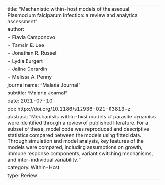 ---
title: "Mechanistic within-host models of the asexual Plasmodium falciparum infection: a review and analytical assessment"
author: 
  - Flavia Camponovo
  - Tamsin E. Lee
  - Jonathan R. Russel
  - Lydia Burgert
  - Jaline Gerardin
  - Melissa A. Penny
journal name: "Malaria Journal"
subtitle: "Malaria Journal"
date: 2021-07-10
doi: https://doi.org/10.1186/s12936-021-03813-z
abstract: "Mechanistic within-host models of parasite dynamics were identified through a review of published literature. For a subset of these, model code was reproduced and descriptive statistics compared between the models using fitted data. Through simulation and model analysis, key features of the models were compared, including assumptions on growth, immune response components, variant switching mechanisms, and inter-individual variability."
category: Within-Host
type: Review
---